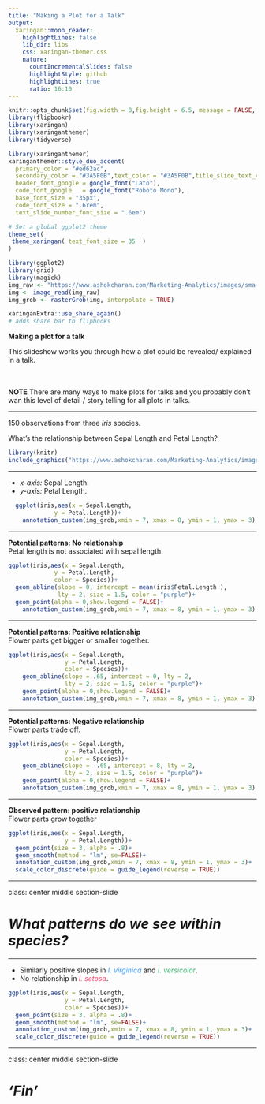 ```yaml
---
title: "Making a Plot for a Talk"
output:
  xaringan::moon_reader:
    highlightLines: false
    lib_dir: libs
    css: xaringan-themer.css
    nature: 
      countIncrementalSlides: false
      highlightStyle: github
      highlightLines: true
      ratio: 16:10
---
```


```r
knitr::opts_chunk$set(fig.width = 8,fig.height = 6.5, message = FALSE, warning = FALSE, comment = "", cache = FALSE, fig.retina = 2,fig.align = "center")
library(flipbookr)
library(xaringan)
library(xaringanthemer)
library(tidyverse)
```

```r
library(xaringanthemer)
xaringanthemer::style_duo_accent(
  primary_color = "#ed62ac",
  secondary_color = "#3A5F0B",text_color = "#3A5F0B",title_slide_text_color = "#3A5F0B",
  header_font_google = google_font("Lato"),
  code_font_google   = google_font("Roboto Mono"),
  base_font_size = "35px",
  code_font_size = ".6rem",
  text_slide_number_font_size = ".6em")

# Set a global ggplot2 theme
theme_set(
 theme_xaringan( text_font_size = 35  )
)

library(ggplot2)
library(grid)
library(magick)
img_raw <- "https://www.ashokcharan.com/Marketing-Analytics/images/sma-py-5.jpg"
img <- image_read(img_raw)
img_grob <- rasterGrob(img, interpolate = TRUE)
```

```r
xaringanExtra::use_share_again()
# adds share bar to flipbooks
```




**Making a plot for a talk**  

This slideshow  works you through how a plot could be revealed/ explained in a talk.   <br><br><br>

**NOTE** There are many ways to make plots for talks and you probably don't wan this level of detail / story telling for all plots in talks. 


---

150 observations from three *Iris* species. 

What's the relationship between Sepal Length and Petal Length?  

```r
library(knitr)
include_graphics("https://www.ashokcharan.com/Marketing-Analytics/images/sma-py-5.jpg")

```

---

- *x-axis:* Sepal Length.    
- *y-axis:* Petal Length.  


```r

  ggplot(iris,aes(x = Sepal.Length,
             y = Petal.Length))+
    annotation_custom(img_grob,xmin = 7, xmax = 8, ymin = 1, ymax = 3)
```


---

**Potential patterns: No relationship**    
Petal length is not associated with sepal length.


```r

ggplot(iris,aes(x = Sepal.Length,
             y = Petal.Length,
             color = Species))+
  geom_abline(slope = 0, intercept = mean(iris$Petal.Length ), 
              lty = 2, size = 1.5, color = "purple")+
  geom_point(alpha = 0,show.legend = FALSE)+
    annotation_custom(img_grob,xmin = 7, xmax = 8, ymin = 1, ymax = 3)
```


---

**Potential patterns: Positive relationship**    
Flower parts get bigger or smaller together. 


```r
ggplot(iris,aes(x = Sepal.Length,
                y = Petal.Length,
                color = Species))+
    geom_abline(slope = .65, intercept = 0, lty = 2,
                lty = 2, size = 1.5, color = "purple")+
    geom_point(alpha = 0,show.legend = FALSE)+
    annotation_custom(img_grob,xmin = 7, xmax = 8, ymin = 1, ymax = 3)
```

---


**Potential patterns: Negative relationship**    
Flower parts trade off. 


```r
ggplot(iris,aes(x = Sepal.Length,
                y = Petal.Length,
                color = Species))+
    geom_abline(slope = -.65, intercept = 8, lty = 2,
                lty = 2, size = 1.5, color = "purple")+
    geom_point(alpha = 0,show.legend = FALSE)+
    annotation_custom(img_grob,xmin = 7, xmax = 8, ymin = 1, ymax = 3)
```

---


**Observed pattern: positive relationship**    
Flower parts grow together


```r
ggplot(iris,aes(x = Sepal.Length,
                y = Petal.Length))+
  geom_point(size = 3, alpha = .8)+
  geom_smooth(method = "lm", se=FALSE)+
  annotation_custom(img_grob,xmin = 7, xmax = 8, ymin = 1, ymax = 3)+
  scale_color_discrete(guide = guide_legend(reverse = TRUE))
```


---



class: center middle section-slide

# *What patterns do we see within species?*

---


- Similarly positive slopes in  <span style="color:#379cf5;">*I. virginica*</span>  and <span style="color:MediumSeaGreen;">*I. versicolor*</span>.
- No relationship in <span style="color:#f7456e;">*I. setosa*</span>. 


```r
ggplot(iris,aes(x = Sepal.Length,
                y = Petal.Length,
                color = Species))+
  geom_point(size = 3, alpha = .8)+
  geom_smooth(method = "lm", se=FALSE)+
  annotation_custom(img_grob,xmin = 7, xmax = 8, ymin = 1, ymax = 3)+
  scale_color_discrete(guide = guide_legend(reverse = TRUE))
```


---

class: center middle section-slide

# *'Fin'*


